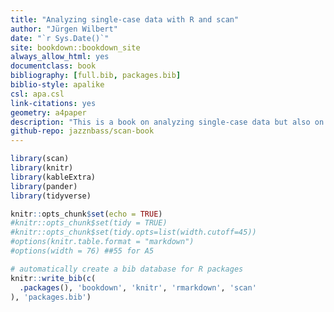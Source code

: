 ```yaml
---
title: "Analyzing single-case data with R and scan"
author: "Jürgen Wilbert"
date: "`r Sys.Date()`"
site: bookdown::bookdown_site
always_allow_html: yes
documentclass: book
bibliography: [full.bib, packages.bib]
biblio-style: apalike
csl: apa.csl
link-citations: yes
geometry: a4paper
description: "This is a book on analyzing single-case data but also on how to do this using the R package **scan**"
github-repo: jazznbass/scan-book
---
```


```r
library(scan)
library(knitr)
library(kableExtra)
library(pander)
library(tidyverse)

knitr::opts_chunk$set(echo = TRUE)
#knitr::opts_chunk$set(tidy = TRUE)
#knitr::opts_chunk$set(tidy.opts=list(width.cutoff=45))
#options(knitr.table.format = "markdown")
#options(width = 76) ##55 for A5

# automatically create a bib database for R packages
knitr::write_bib(c(
  .packages(), 'bookdown', 'knitr', 'rmarkdown', 'scan'
), 'packages.bib')

```


